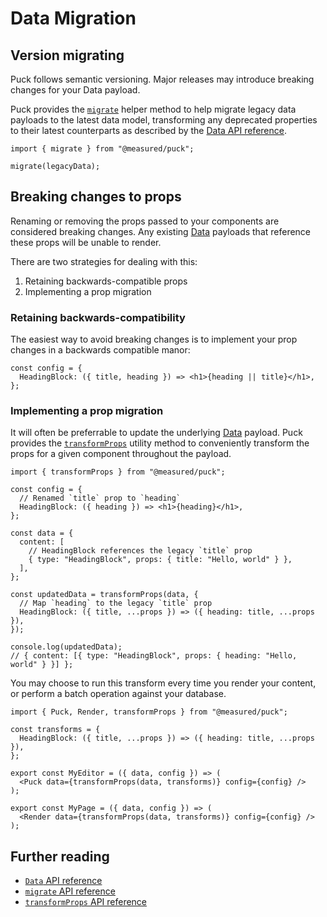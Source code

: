 # Data Migration

## Version migrating

Puck follows semantic versioning. Major releases may introduce breaking changes for your Data payload.

Puck provides the [`migrate`](/docs/api-reference/functions/migrate) helper method to help migrate legacy data payloads to the latest data model, transforming any deprecated properties to their latest counterparts as described by the [Data API reference](/docs/api-reference/data).

```tsx
import { migrate } from "@measured/puck";

migrate(legacyData);
```

## Breaking changes to props

Renaming or removing the props passed to your components are considered breaking changes. Any existing [Data](/docs/api-reference/data) payloads that reference these props will be unable to render.

There are two strategies for dealing with this:

1. Retaining backwards-compatible props
2. Implementing a prop migration

### Retaining backwards-compatibility

The easiest way to avoid breaking changes is to implement your prop changes in a backwards compatible manor:

```tsx copy showLineNumbers {2}
const config = {
  HeadingBlock: ({ title, heading }) => <h1>{heading || title}</h1>,
};
```

### Implementing a prop migration

It will often be preferrable to update the underlying [Data](/docs/api-reference/data) payload. Puck provides the [`transformProps`](/docs/api-reference/functions/transform-props) utility method to conveniently transform the props for a given component throughout the payload.

```tsx copy showLineNumbers {15-18}
import { transformProps } from "@measured/puck";

const config = {
  // Renamed `title` prop to `heading`
  HeadingBlock: ({ heading }) => <h1>{heading}</h1>,
};

const data = {
  content: [
    // HeadingBlock references the legacy `title` prop
    { type: "HeadingBlock", props: { title: "Hello, world" } },
  ],
};

const updatedData = transformProps(data, {
  // Map `heading` to the legacy `title` prop
  HeadingBlock: ({ title, ...props }) => ({ heading: title, ...props }),
});

console.log(updatedData);
// { content: [{ type: "HeadingBlock", props: { heading: "Hello, world" } }] };
```

You may choose to run this transform every time you render your content, or perform a batch operation against your database.

```tsx copy showLineNumbers filename="Example showing data being updated before rendering"
import { Puck, Render, transformProps } from "@measured/puck";

const transforms = {
  HeadingBlock: ({ title, ...props }) => ({ heading: title, ...props }),
};

export const MyEditor = ({ data, config }) => (
  <Puck data={transformProps(data, transforms)} config={config} />
);

export const MyPage = ({ data, config }) => (
  <Render data={transformProps(data, transforms)} config={config} />
);
```

## Further reading

- [`Data` API reference](/docs/api-reference/data)
- [`migrate` API reference](/docs/api-reference/functions/migrate)
- [`transformProps` API reference](/docs/api-reference/functions/transform-props)
